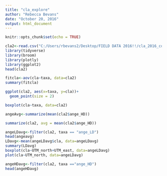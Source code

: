 ---
title: "cla_explore"
author: "Rebecca Bevans"
date: "October 20, 2016"
output: html_document
---

```{r setup, include=FALSE}
knitr::opts_chunk$set(echo = TRUE)
```


```{r echo=FALSE}
cla2<-read.csv("C:/Users/rbevans2/Desktop/FIELD DATA 2016!!/cla_2016_corrected2.csv")
library(tidyverse)
library(broom)
library(plotly)
library(ggplot2)
head(cla2)
```


```{r echo=FALSE}


fitcla<-aov(cla~taxa, data=cla2)
summary(fitcla)

ggplot(cla2, aes(x=taxa, y=cla))+ 
  geom_point(size = 2)

boxplot(cla~taxa, data=cla2)

```

```{r echo=FALSE}
angeAvg<-summarize(mean(cla2$ange_HD))

summarize(cla2, avg = mean(cla2$ange_HD))

angeLDavg<-filter(cla2, taxa == "ange_LD")
head(angeavg)
LDavg<-mean(angeLDavg$cla, data=angeLDavg)
summary(LDavg)
boxplot(cla~UTM_north+UTM_east, data=angeLDavg)
plot(cla~UTM_north, data=angeLDavg)

angeHDavg<-filter(cla2, taxa =="ange_HD")
head(angeHDavg)



```

